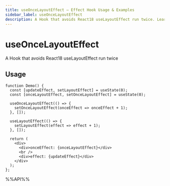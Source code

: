 ```yaml
---
title: useOnceLayoutEffect – Effect Hook Usage & Examples
sidebar_label: useOnceLayoutEffect
description: A Hook that avoids React18 useLayoutEffect run twice. Learn usage patterns, best practices, and code examples for React developers.
---
```

# useOnceLayoutEffect

A Hook that avoids React18 useLayoutEffect run twice


## Usage

```tsx live
function Demo() {
  const [updateEffect, setLayoutEffect] = useState(0);
  const [onceLayoutEffect, setOnceLayoutEffect] = useState(0);

  useOnceLayoutEffect(() => {
    setOnceLayoutEffect(onceEffect => onceEffect + 1);
  }, []);

  useLayoutEffect(() => {
    setLayoutEffect(effect => effect + 1);
  }, []);

  return (
    <div>
      <div>onceEffect: {onceLayoutEffect}</div>
      <br />
      <div>effect: {updateEffect}</div>
    </div>
  );
};

```

%%API%%
